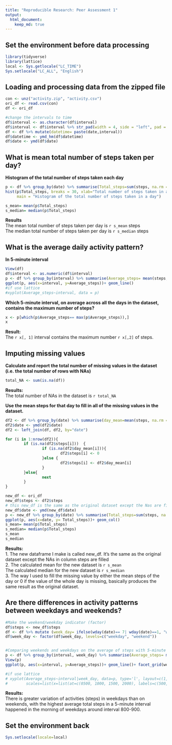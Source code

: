 ```yaml
---
title: "Reproducible Research: Peer Assessment 1"
output: 
  html_document:
    keep_md: true
---
```



## Set the environment before data processing
```r
library(tidyverse)
library(lattice)
local <- Sys.getlocale("LC_TIME")
Sys.setlocale("LC_ALL", "English") 
```


## Loading and processing data from the zipped file
```r
con <- unz("activity.zip", "activity.csv")
ori_df <- read.csv(con)
df <- ori_df

#change the intervals to time
df$interval <- as.character(df$interval)
df$interval <- df$interval %>% str_pad(width = 4, side = "left", pad = "0")
df <- df %>% mutate(datetime= paste(date,interval)) 
df$datetime <- ymd_hm(df$datetime)
df$date <- ymd(df$date)
```


## What is mean total number of steps taken per day?
**Histogram of the total number of steps taken each day**
```r
p <- df %>% group_by(date) %>% summarise(Total_steps=sum(steps, na.rm = T))
hist(p$Total_steps, breaks = 30, xlab="Total number of steps taken in a day", 
     main = "Histogram of the total number of steps taken in a day")

s_mean= mean(p$Total_steps)
s_median= median(p$Total_steps)
```
**Results**  
The mean total number of steps taken per day is `r s_mean` steps   
The median total number of steps taken per day is `r s_median` steps  

## What is the average daily activity pattern?
**In 5-minute interval**  
```r
View(df)
df$interval <- as.numeric(df$interval)
p <- df %>% group_by(interval) %>% summarise(Average_steps= mean(steps, na.rm =TRUE))
ggplot(p, aes(x=interval, y=Average_steps))+ geom_line()
#if use lattice
#xyplot(Average_steps~interval, data = p)
```

**Which 5-minute interval, on average across all the days in the dataset, contains the maximum number of steps?**  
```r
x <- p[which(p$Average_steps== max(p$Average_steps)),]
x
```
**Result:**  
The `r x[, 1]` interval contains the maximum number `r x[,2]` of steps.

## Imputing missing values
**Calculate and report the total number of missing values in the dataset (i.e. the total number of rows with NAs)**  
```r
total_NA <- sum(is.na(df))

```
**Results:**  
The total number of NAs in the dataset is `r total_NA`

**Use the mean steps for that day to fill in all of the missing values in the dataset.**  

```r
df2 <- df %>% group_by(date) %>% summarise(day_mean=mean(steps, na.rm = TRUE))
df2$date <- ymd(df2$date)
df2 <- left_join(df, df2, by="date")

for (i in 1:nrow(df2)){
        if (is.na(df2$steps[i]))  {
                if (is.na(df2$day_mean[i])){
                        df2$steps[i] <- 0
                }else {
                        df2$steps[i] <- df2$day_mean[i]
                }
        }else{
                next
        }
}

new_df <- ori_df
new_df$steps <- df2$steps
# this new_df is the same as the original dataset except the Nas are filled
new_df$date <- ymd(new_df$date)
p <- new_df %>% group_by(date) %>% summarise(Total_steps=sum(steps, na.rm = T))
ggplot(p, aes(x=date, y= Total_steps))+ geom_col()
s_mean= mean(p$Total_steps)
s_median= median(p$Total_steps)
s_mean
s_median
```
**Results:**  
1. The new dataframe I make is called new_df. It's the same as the original dataset except the NAs in column steps are filled  
2. The calculated mean for the new dataset is `r s_mean`  
The calculated median for the new dataset is `r s_median`    
3. The way I used to fill the missing value by either the mean steps of the day or 0 if the value of the whole day is missing, basically produces the same result as the original dataset.  

## Are there differences in activity patterns between weekdays and weekends?

```r
#Make the weekend/weekday indicator (factor)
df$steps <- new_df$steps
df <- df %>% mutate (week_day= ifelse(wday(date)== 7| wday(date)==1, "weekend", "weekday"))
df$week_day <- factor(df$week_day, levels=c("weekday", "weekend"))


#Comparing weekends and weekdays on the average of steps with 5-minute interval
p <- df %>% group_by(interval, week_day) %>% summarise(Average_steps= mean(steps))
View(p)
ggplot(p, aes(x=interval, y=Average_steps))+ geom_line()+ facet_grid(week_day~.)

#if use lattice
# xyplot(Average_steps~interval|week_day, data=p, type='l', layout=c(1, 2),
#        scales=list(x=list(at=c(0500, 1000, 1500, 2000), labels=c(500, 1000, 1500, 2000))))
```
  
**Results:**  
There is greater variation of activities (steps) in weekdays than on weekends, with
the highest average total steps in a 5-minute interval happened in the morning of weekdays around interval 800-900.  


## Set the environment back
```r
Sys.setlocale(locale=local)
```